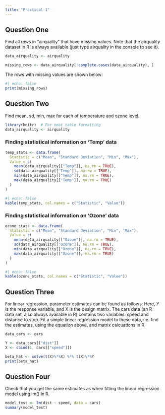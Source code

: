 ```yaml
---
title: "Practical 1"
---
```


## Question One
Find all rows in “airquality” that have missing values. Note that the airquality dataset in R is always available (just type airquality in the console to see it).

```r
data_airquality <- airquality
```

```r
missing_rows <- data_airquality[!complete.cases(data_airquality), ]
```
The rows with missing values are shown below:
```r
#| echo: false
print(missing_rows)
```

## Question Two
Find mean, sd, min, max for each of temperature and ozone level.

```r
library(knitr)  # For neat table formatting
data_airquality <- airquality
```

### Finding statistical information on 'Temp' data
```r
temp_stats <- data.frame(
  Statistic = c("Mean", "Standard Deviation", "Min", "Max"),
  Value = c(
    mean(data_airquality[["Temp"]], na.rm = TRUE),
    sd(data_airquality[["Temp"]], na.rm = TRUE),
    min(data_airquality[["Temp"]], na.rm = TRUE),
    max(data_airquality[["Temp"]], na.rm = TRUE)
  )
)
```

```r
#| echo: false
kable(temp_stats, col.names = c("Statistic", "Value"))
```

### Finding statistical information on 'Ozone' data
```r
ozone_stats <- data.frame(
  Statistic = c("Mean", "Standard Deviation", "Min", "Max"),
  Value = c(
    mean(data_airquality[["Ozone"]], na.rm = TRUE),
    sd(data_airquality[["Ozone"]], na.rm = TRUE),
    min(data_airquality[["Ozone"]], na.rm = TRUE),
    max(data_airquality[["Ozone"]], na.rm = TRUE)
  )
)
```

```r
#| echo: false
kable(ozone_stats, col.names = c("Statistic", "Value"))
```

## Question Three

For linear regression, parameter estimates can be found as follows: 
Here, Y is the response variable, and X is the design matrix. The cars data (an R data set, also always available in R) contains two variables: speed and distance to stop. Fit a simple linear regression model to these data, i.e. find the  estimates, using the equation above, and matrix calcuations in R.

```r
data_cars <- cars

Y <- data_cars[["dist"]]
X <- cbind(1, cars[["speed"]])

beta_hat <- solve(t(X)%*%X) %*% t(X)%*%Y
print(beta_hat)
```

## Question Four
Check that you get the same  estimates as when fitting the linear regression model using lm() in R.

```r
model_test <- lm(dist ~ speed, data = cars)
summary(model_test)
```



